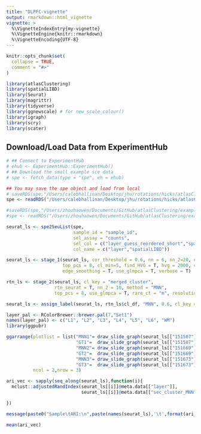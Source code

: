 ```yaml
---
title: "DLPFC-vignette"
output: rmarkdown::html_vignette
vignette: >
  %\VignetteIndexEntry{my-vignette}
  %\VignetteEngine{knitr::rmarkdown}
  %\VignetteEncoding{UTF-8}
---
```


```r
knitr::opts_chunk$set(
  collapse = TRUE,
  comment = "#>"
)
```

```r
library(atlasClustering)
library(spatialLIBD)
library(Seurat)
library(magrittr)
library(tidyverse)
library(ggnewscale) # for new_scale_colour()
library(igraph)
library(scry)
library(scater)
```


## Download/Load Data from ExperimentHub

```r
# ## Connect to ExperimentHub
# ehub <- ExperimentHub::ExperimentHub()
# ## Download the small example sce data
# spe <- fetch_data(type = "spe", eh = ehub)

## You may save the spe object and load from local
# saveRDS(spe,"/Users/calebhallinan/Desktop/jhu/rotations/hicks/atlasClustering/data/DLPFC_spe.RDS")
spe <- readRDS("/Users/calebhallinan/Desktop/jhu/rotations/hicks/atlasClustering/data/DLPFC_spe.RDS")

#saveRDS(spe,"/Users/zhouhaowen/Documents/GitHub/atlasClustering/example/DLPFC_spe.RDS")
#spe <- readRDS("/Users/zhouhaowen/Documents/GitHub/atlasClustering/example/DLPFC_spe.RDS")
```


```r
seurat_ls <- spe2SeuList(spe,
                         sample_id = "sample_id",
                         sel_assay = "counts",
                         sel_col = c("layer_guess_reordered_short","spatialLIBD"),
                         col_name = c("layer","spatialLIBD"))

seurat_ls <- stage_1(seurat_ls, cor_threshold = 0.6, nn = 6, nn_2=20, cl_resolution = 10,
                     top_pcs = 8, cl_min=5, find_HVG = T, hvg = 2000, cor_met = "PC",
                     edge_smoothing = T, use_glmpca = T, verbose = T)

rtn_ls <- stage_2(seurat_ls, cl_key = "merged_cluster",
                  rtn_seurat = T, nn_2 = 10, method = "MNN",
                  top_pcs = 8, use_glmpca = T, rare_ct = "m", resolution = 1)

seurat_ls <- assign_label(seurat_ls, rtn_ls$cl_df, "MNN", 0.6, cl_key = "merged_cluster")
```


```r
layer_pal <- RColorBrewer::brewer.pal(7,"Set1")
names(layer_pal) <- c("L1", "L2", "L3", "L4", "L5", "L6", "WM")
library(ggpubr)

ggarrange(plotlist = list("MNN1"= draw_slide_graph(seurat_ls[["151507"]]@meta.data,NULL,NULL,"sec_cluster_MNN"),
                          "GT1"=  draw_slide_graph(seurat_ls[["151507"]]@meta.data,NULL,NULL,"layer", layer_pal),
                          "MNN2"= draw_slide_graph(seurat_ls[["151669"]]@meta.data,NULL,NULL,"sec_cluster_MNN"),
                          "GT2"=  draw_slide_graph(seurat_ls[["151669"]]@meta.data,NULL,NULL,"layer", layer_pal),
                          "MNN3"= draw_slide_graph(seurat_ls[["151673"]]@meta.data,NULL,NULL,"sec_cluster_MNN"),
                          "GT3"=  draw_slide_graph(seurat_ls[["151673"]]@meta.data,NULL,NULL,"layer", layer_pal)),
          ncol = 2,nrow = 3)

ari_vec <- sapply(seq_along(seurat_ls),function(i){
  mclust::adjustedRandIndex(seurat_ls[[i]]@meta.data[["layer"]],
                            seurat_ls[[i]]@meta.data[["sec_cluster_MNN"]])

})

message(paste0("Sample\tARI:\n",paste(names(seurat_ls),'\t',format(ari_vec,digits = 3), collapse = "\n") ))

mean(ari_vec)
```
